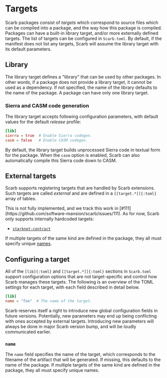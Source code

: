
# Targets

Scarb packages consist of _targets_ which correspond to source files which can be compiled into a package, and the way how this package is compiled.
Packages can have a built-in library target, and/or more externally defined targets.
The list of targets can be configured in `Scarb.toml`.
By default, if the manifest does not list any targets, Scarb will assume the library target with its default parameters.

## Library

The library target defines a "library" that can be used by other packages.
In other words, if a package does not provide a library target, it cannot be used as a dependency.
If not specified, the name of the library defaults to the name of the package.
A package can have only one library target.

### Sierra and CASM code generation

The library target accepts following configuration parameters, with default values for the default _release_ profile:

```toml
[lib]
sierra = true  # Enable Sierra codegen.
casm = false   # Enable CASM codegen.
```

By default, the library target builds unprocessed Sierra code in textual form for the package.
When the `casm` option is enabled, Scarb can also automatically compile this Sierra code down to CASM.

## External targets

Scarb supports registering targets that are handled by Scarb extensions.
Such targets are called _external_ and are defined in a `[[target.*]]{:toml}` array of tables.

<Callout type="info">
  This is not fully implemented, and we track this work in [#111](https://github.com/software-mansion/scarb/issues/111).
  As for now, Scarb only supports internally hardcoded targets:

  - [`starknet-contract`](../starknet/contract-target)
</Callout>

If multiple targets of the same kind are defined in the package, they all must specify unique [names](#name).

## Configuring a target

All of the `[lib]{:toml}` and `[[target.*]]{:toml}` sections in `Scarb.toml` support configuration options that are not target-specific and control how Scarb manages these targets.
The following is an overview of the TOML settings for each target, with each field described in detail below.

```toml
[lib]
name = "foo"  # The name of the target.
```

<Callout type="warning">
  Scarb reserves itself a right to introduce new global configuration fields in future versions.
  Potentially, new parameters may end up being conflicting with ones accepted by external targets.
  Introducing new parameters will always be done in major Scarb version bump, and will be loudly communicated earlier.
</Callout>

### `name`

The `name` field specifies the name of the target, which corresponds to the filename of the artifact that will be generated.
If missing, this defaults to the name of the package.
If multiple targets of the same kind are defined in the package, they all must specify unique names.
